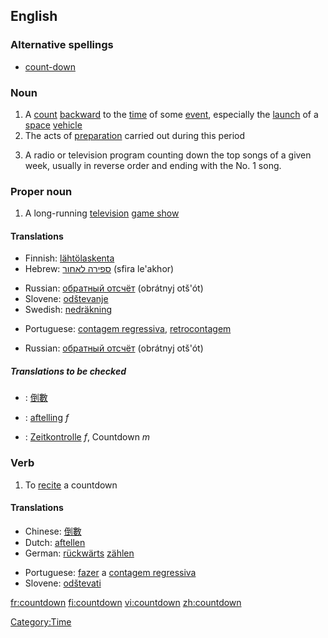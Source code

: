 {{wikipedia}}
==English==
===Alternative spellings===
*[[count-down]]

===Noun===
{{en-noun}}

# A [[count]] [[backward]] to the [[time]] of some [[event]], especially the [[launch]] of a [[space]] [[vehicle]]
# The acts of [[preparation]] carried out during this period
# {{slang}} A radio or television program counting down the top songs of a given week, usually in reverse order and ending with the No. 1 song.

===Proper noun===
{{en-proper noun}}

# {{rfd-sense}} {{UK}} A long-running [[television]] [[game show]]

====Translations====
{{trans-top|A count backward to the time of some event}}
*Finnish: [[lähtölaskenta]]
*Hebrew: [[ספירה לאחור]] (sfira le'akhor) {{f}}
{{trans-mid}}
*Russian: [[обратный отсчёт]] (obrátnyj otš'ót) {{m}}
*Slovene: [[odštevanje]] {{n}}
*Swedish: [[nedräkning]] {{c}}
{{trans-bottom}}

{{trans-top|The acts of preparation carried out during this period}}
*Portuguese: [[contagem regressiva]], [[retrocontagem]] {{f}}
{{trans-mid}}
*Russian: [[обратный отсчёт]] (obrátnyj otš'ót) {{m}}
{{trans-bottom}}

{{trans-top|A radio or television program counting down the top songs of a given week}}
{{trans-mid}}
{{trans-bottom}}

=====Translations to be checked=====
{{checktrans}}
{{top}}
*{{ttbc|Chinese}}: [[倒數]]
*{{ttbc|Dutch}}: [[aftelling]] ''f''
*{{ttbc|German}}: [[Zeitkontrolle]] ''f'', Countdown ''m''
{{mid}}
{{bottom}}

===Verb===
{{en-verb}}

# {{rfv-sense|doesn't inflect, ought to be [[count down]] or [[count-down]]}} To [[recite]] a countdown

====Translations====
{{trans-top|to count down}}
*Chinese: [[倒數]]
*Dutch: [[aftellen]]
*German: [[rückwärts]] [[zählen]]
{{trans-mid}}
*Portuguese: [[fazer]] a [[contagem regressiva]]
*Slovene: [[odštevati]]
{{trans-bottom}}

[[Category:Time]]

[[fr:countdown]]
[[fi:countdown]]
[[vi:countdown]]
[[zh:countdown]]